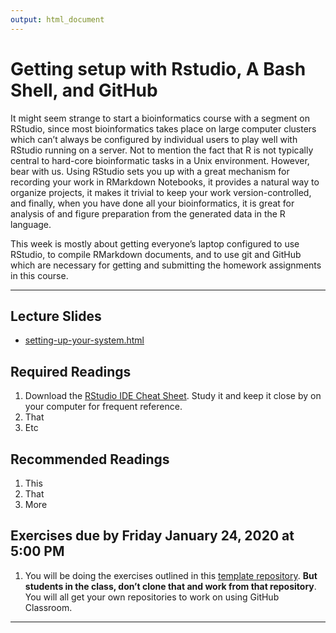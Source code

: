 ```yaml
---
output: html_document
---
```

# Getting setup with Rstudio, A Bash Shell, and GitHub

It might seem strange to start a bioinformatics course with a segment
on RStudio, since most bioinformatics takes place on large computer
clusters which can't always be configured by individual users to
play well with RStudio running on a server.  Not to mention the fact that
R is not typically central to hard-core bioinformatic tasks in a 
Unix environment.  However, bear with us.  Using RStudio sets you up
with a great mechanism for recording your work in RMarkdown Notebooks,
it provides a natural way to organize projects, it makes it trivial
to keep your work version-controlled, and finally, when you have done
all your bioinformatics, it is great for analysis of and figure preparation from
the generated data in the R language.

This week is mostly about getting everyone's laptop configured
to use RStudio, to compile RMarkdown documents, and to use git and GitHub which
are necessary for getting and submitting the homework assignments in this course.


---

## Lecture Slides

- [setting-up-your-system.html](slides-and-things/setting-up-your-system.html)

## Required Readings {-}

1. Download the [RStudio IDE Cheat Sheet](https://github.com/rstudio/cheatsheets/raw/master/rstudio-ide.pdf).  Study it and keep it close by on your computer
for frequent reference.
2. That
3. Etc

## Recommended Readings {-}

1. This
2. That
3. More

## Exercises due by Friday January 24, 2020 at 5:00 PM {-}

1. You will be doing the exercises outlined in this [template repository](https://github.com/eriqande/rmarkdown-introduction).  **But students in the class, don't clone that and work from that repository**.  You will all get your own repositories to work on using GitHub Classroom.


---

